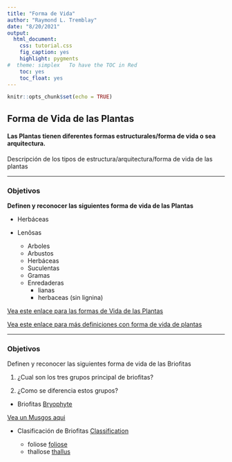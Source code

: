 ```yaml
---
title: "Forma de Vida"
author: "Raymond L. Tremblay"
date: "8/20/2021"
output:
  html_document:
    css: tutorial.css
    fig_caption: yes
    highlight: pygments
#  theme: simplex   To have the TOC in Red
    toc: yes
    toc_float: yes
---
```



```r
knitr::opts_chunk$set(echo = TRUE)
```
## Forma de Vida de las Plantas

#### Las Plantas tienen diferentes formas estructurales/forma de vida o sea arquitectura. 

Descripción de los tipos de estructura/arquitectura/forma de vida de las plantas

***


### Objetivos

**Definen y reconocer las siguientes forma de vida de las Plantas**

+	Herbáceas
+	Lenõsas
	
    -	Arboles
    -	Arbustos
    -	Herbáceas
    -	Suculentas
    -	Gramas
    - Enredaderas
      - lianas
      - herbaceas (sin lignina)
    
[Vea este enlace para las formas de Vida de las Plantas](https://en.wikipedia.org/wiki/Habit_(biology))

[Vea este enlace para más definiciones con forma de vida de plantas](https://www.anbg.gov.au/cpbr/herbarium/collecting/habit-types.html)
    
***  

### Objetivos

Definen y reconocer las siguientes forma de vida de las Briofitas

1. ¿Cual son los tres grupos principal de briofitas?

2. ¿Como se diferencia estos grupos?


+ Briofitas [Bryophyte](https://en.wikipedia.org/wiki/Bryophyte)

[Vea un Musgos aqui](https://en.wiktionary.org/wiki/bryophyte#/media/File:Marchantia_polymorpha_190708.jpg)




  + Clasificación de Briofitas
   [Classification](https://www.toppr.com/ask/content/concept/classification-of-bryophytes-202047/)

    - foliose   [foliose](https://www.britannica.com/plant/bryophyte)
    - thallose  [thallus](https://en.wikipedia.org/wiki/Thallus) 



